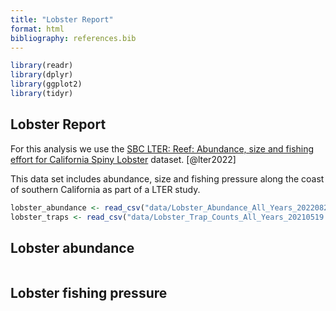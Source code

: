 ```yaml
---
title: "Lobster Report"
format: html
bibliography: references.bib
---
```


```r
library(readr)
library(dplyr)
library(ggplot2)
library(tidyr)
```

## Lobster Report

For this analysis we use the [SBC LTER: Reef: Abundance, size and fishing effort for California Spiny Lobster](https://portal.edirepository.org/nis/mapbrowse?packageid=knb-lter-sbc.77.8) dataset. [@lter2022]

This data set includes abundance, size and fishing pressure along the coast of southern California as part of a LTER study.

```r
lobster_abundance <- read_csv("data/Lobster_Abundance_All_Years_20220829.csv")
lobster_traps <- read_csv("data/Lobster_Trap_Counts_All_Years_20210519.csv")
```


## Lobster abundance 

```r

```



## Lobster fishing pressure

